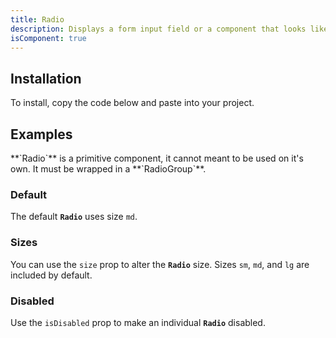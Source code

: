 ```yaml
---
title: Radio
description: Displays a form input field or a component that looks like an input field.
isComponent: true
---
```


## Installation

To install, copy the code below and paste into your project.

<ComponentSource src="../../packages/ui/src/radio.tsx" />

## Examples

<Callout type="warning">
  **`Radio`** is a primitive component, it cannot meant to be used on it's own. It must be wrapped in a **`RadioGroup`**.
</Callout>

### Default

The default **`Radio`** uses size `md`.

<ComponentExample name="radio" story="default" />

### Sizes

You can use the `size` prop to alter the **`Radio`** size. Sizes `sm`, `md`, and `lg` are included by default.

<ComponentExample name="radio" story="sizes" />

### Disabled

Use the `isDisabled` prop to make an individual **`Radio`** disabled.

<ComponentExample name="radio" story="disabled" />
